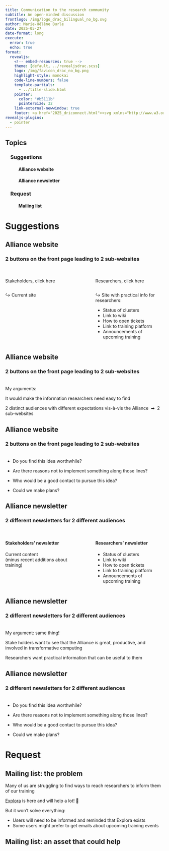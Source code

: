 ```yaml
---
title: Communication to the research community
subtitle: An open-minded discussion
frontlogo: /img/logo_drac_bilingual_no_bg.svg
author: Marie-Hélène Burle
date: 2025-05-27
date-format: long
execute:
  error: true
  echo: true
format:
  revealjs:
    <!-- embed-resources: true -->
    theme: [default, ../revealjsdrac.scss]
    logo: /img/favicon_drac_no_bg.png
    highlight-style: monokai
    code-line-numbers: false
    template-partials:
      - ../title-slide.html
    pointer:
      color: "#b5111b"
      pointerSize: 32
    link-external-newwindow: true
    footer: <a href="2025_driconnect.html"><svg xmlns="http://www.w3.org/2000/svg" width="16" height="16" fill="rgb(134,110,26)" class="bi bi-arrow-90deg-up" viewBox="0 0 16 16"><path fill-rule="evenodd" d="M4.854 1.146a.5.5 0 0 0-.708 0l-4 4a.5.5 0 1 0 .708.708L4 2.707V12.5A2.5 2.5 0 0 0 6.5 15h8a.5.5 0 0 0 0-1h-8A1.5 1.5 0 0 1 5 12.5V2.707l3.146 3.147a.5.5 0 1 0 .708-.708l-4-4z"/></svg>&nbsp;Back to talk page</a>
revealjs-plugins:
  - pointer
---
```


## Topics {.center}

### &emsp;Suggestions

#### &emsp;&emsp;&emsp;Alliance website

#### &emsp;&emsp;&emsp;Alliance newsletter

### &emsp;Request

#### &emsp;&emsp;&emsp;Mailing list

# Suggestions

## Alliance website {.center}

### 2 buttons on the front page leading to 2 sub-websites <br><br>

::::{.columns}

:::{.column width="50%"}

[Stakeholders, click here]{.btn}

:::

:::{.column width="3%"}
:::

:::{.column width="47%"}

[Researchers, click here]{.btn}

:::

::::

::::{.columns}

:::{.column width="50%"}

↪ Current site

:::

:::{.column width="3%"}
:::

:::{.column width="47%"}

↪ Site with practical info for researchers:

- Status of clusters
- Link to wiki
- How to open tickets
- Link to training platform
- Announcements of upcoming training

:::

::::

## Alliance website {.center}

### 2 buttons on the front page leading to 2 sub-websites <br><br>

My arguments:

It would make the information researchers need easy to find

2 distinct audiences with different expectations vis-à-vis the Alliance &nbsp;➡ &nbsp;2 sub-websites

## Alliance website {.center}

### 2 buttons on the front page leading to 2 sub-websites <br><br>

- Do you find this idea worthwhile?

- Are there reasons not to implement something along those lines?

- Who would be a good contact to pursue this idea?

- Could we make plans?

## Alliance newsletter {.center}

### 2 different newsletters for 2 different audiences

::::{.columns}

:::{.column width="50%"}

#### <br>Stakeholders' newsletter

Current content \
(minus recent additions about training)

:::

:::{.column width="3%"}
:::

:::{.column width="47%"}

#### <br>Researchers' newsletter

- Status of clusters
- Link to wiki
- How to open tickets
- Link to training platform
- Announcements of upcoming training

:::

::::

## Alliance newsletter {.center}

### 2 different newsletters for 2 different audiences <br><br>

My argument: same thing!

Stake holders want to see that the Alliance is great, productive, and involved in transformative computing

Researchers want practical information that can be useful to them

## Alliance newsletter {.center}

### 2 different newsletters for 2 different audiences <br><br>

- Do you find this idea worthwhile?

- Are there reasons not to implement something along those lines?

- Who would be a good contact to pursue this idea?

- Could we make plans?

# Request

## Mailing list: the problem {.center}

Many of us are struggling to find ways to reach researchers to inform them of our training

[Explora](https://explora.alliancecan.ca/) is here and will help a lot! 🥳

But it won't solve everything:

- Users will need to be informed and reminded that Explora exists
- Some users might prefer to get emails about upcoming training events

## Mailing list: an asset that could help {.center}
